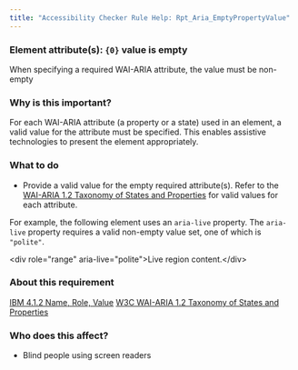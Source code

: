 ```yaml
---
title: "Accessibility Checker Rule Help: Rpt_Aria_EmptyPropertyValue"
---
```


<div className="toolHelp">
<Row>
<Column colLg={16} colMd={8} colSm={4} className="toolHead">

### Element attribute(s): `{0}` value is empty

<div id="locLevel"></div>

When specifying a required WAI-ARIA attribute, the value must be non-empty

</Column>
</Row>
<Row>
<Column colLg={11} colMd={5} colSm={4} className="toolMain">

### Why is this important?

For each WAI-ARIA attribute (a property or a state) used in an element, a valid value for the attribute must be specified. This enables assistive technologies to present the element appropriately.

<div id="locSnippet"></div>

### What to do

 * Provide a valid value for the empty required attribute(s). Refer to the [WAI-ARIA 1.2 Taxonomy of States and Properties](https://www.w3.org/TR/wai-aria-1.2/#state_prop_taxonomy) for valid values for each attribute.

For example, the following element uses an `aria-live` property. The `aria-live` property requires a valid non-empty value set, one of which is `"polite"`.

<CodeSnippet type="single" light={true}>&lt;div role="range" aria-live="polite"&gt;Live region content.&lt;/div&gt;</CodeSnippet>

</Column>
<Column colLg={5} colMd={3} colSm={4} className="toolLeft">

### About this requirement

[IBM 4.1.2 Name, Role, Value](https://www.ibm.com/able/requirements/requirements/#4_1_2)
[W3C WAI-ARIA 1.2 Taxonomy of States and Properties](https://www.w3.org/TR/wai-aria-1.2/#state_prop_taxonomy)

### Who does this affect?

 * Blind people using screen readers

</Column>
</Row>
</div>

